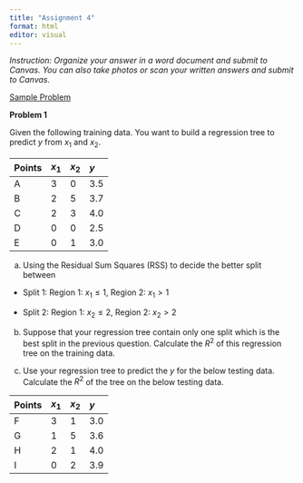 ```yaml
---
title: "Assignment 4"
format: html
editor: visual
---
```


*Instruction: Organize your answer in a word document and submit to Canvas. You can also take photos or scan your written answers and submit to Canvas.*

[Sample Problem](assignment3_fa23_sample2.pdf)

**Problem 1**

Given the following training data. You want to build a regression tree to predict $y$ from $x_1$ and $x_2$.

| Points | $x_1$ | $x_2$ | $y$ |
|:-------|:------|:------|:----|
| A      | 3     | 0     | 3.5 |
| B      | 2     | 5     | 3.7 |
| C      | 2     | 3     | 4.0 |
| D      | 0     | 0     | 2.5 |
| E      | 0     | 1     | 3.0 |

a.  Using the Residual Sum Squares (RSS) to decide the better split between

-   Split 1: Region 1: $x_1 \leq 1$, Region 2: $x_1 > 1$

-   Split 2: Region 1: $x_2 \leq 2$, Region 2: $x_2 > 2$

b.  Suppose that your regression tree contain only one split which is the best split in the previous question. Calculate the $R^2$ of this regression tree on the training data.

c.  Use your regression tree to predict the $y$ for the below testing data. Calculate the $R^2$ of the tree on the below testing data.

| Points | $x_1$ | $x_2$ | $y$ |
|:-------|:------|:------|:----|
| F      | 3     | 1     | 3.0 |
| G      | 1     | 5     | 3.6 |
| H      | 2     | 1     | 4.0 |
| I      | 0     | 2     | 3.9 |
